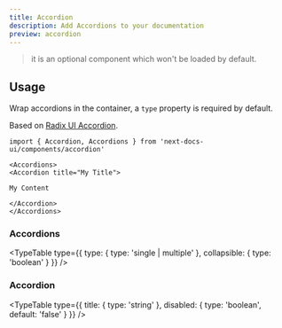 ```yaml
---
title: Accordion
description: Add Accordions to your documentation
preview: accordion
---
```


> it is an optional component which won't be loaded by default.

## Usage

Wrap accordions in the container, a `type` property is required by default.

Based on
[Radix UI Accordion](https://www.radix-ui.com/primitives/docs/components/accordion).

```mdx
import { Accordion, Accordions } from 'next-docs-ui/components/accordion'

<Accordions>
<Accordion title="My Title">

My Content

</Accordion>
</Accordions>
```

### Accordions

<TypeTable
  type={{
    type: { type: 'single | multiple' },
    collapsible: { type: 'boolean' }
  }}
/>

### Accordion

<TypeTable
  type={{
    title: { type: 'string' },
    disabled: { type: 'boolean', default: 'false' }
  }}
/>
